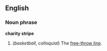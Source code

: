 ==English==

===Noun phrase===
'''charity stripe'''

# (''basketball'', ''colloquial'') The [[free-throw line]].